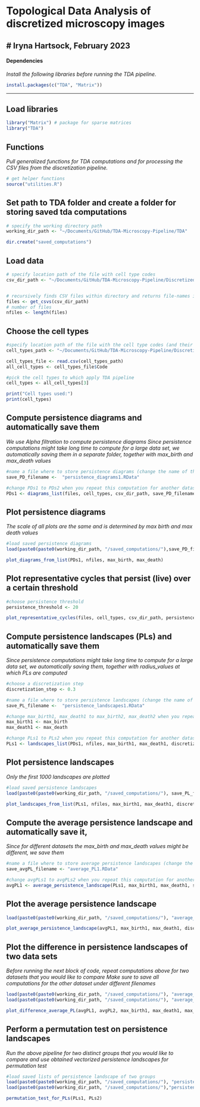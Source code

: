# Topological Data Analysis of discretized microscopy images
# Iryna Hartsock, February 2023
------------------------------------------------------------------------

#### Dependencies

*Install the following libraries before running the TDA pipeline.*

```r
install.packages(c("TDA", "Matrix"))
```

------------------------------------------------------------------------
## Load libraries

```r
library("Matrix") # package for sparse matrices
library("TDA")
```

## Functions
*Pull generalized functions for TDA computations and for processing the CSV files from the discretization pipeline.*

```r
# get helper functions
source("utilities.R")
```

## Set path to TDA folder and create a folder for storing saved tda computations

```r
# specify the working directory path
working_dir_path <- "~/Documents/GitHub/TDA-Microscopy-Pipeline/TDA"

dir.create("saved_computations")
```

## Load data

```r
# specify location path of the file with cell type codes
csv_dir_path <- "~/Documents/GitHub/TDA-Microscopy-Pipeline/Discretized-images/0"


# recursively finds CSV files within directory and returns file-names in a list
files <- get_csvs(csv_dir_path)
# number of files
nfiles <- length(files)
```

## Choose the cell types

```r
#specify location path of the file with the cell type codes (and their colors)
cell_types_path <- "~/Documents/GitHub/TDA-Microscopy-Pipeline/Discretization/cell_colors.csv"

cell_types_file <- read.csv(cell_types_path)
all_cell_types <- cell_types_file$Code

#pick the cell types to which apply TDA pipeline
cell_types <- all_cell_types[3]

print("Cell types used:")
print(cell_types)
```

## Compute persistence diagrams and automatically save them
*We use Alpha filtration to compute persistence diagrams*
*Since persistence computations might take long time to compute for a large data set, we automatically saving them in a separate folder, together with max_birth and max_death values*

```r
#name a file where to store persistence diagrams (change the name of the file when do computation for another dataset)
save_PD_filename <-  "persistence_diagrams1.RData"

#change PDs1 to PDs2 when you repeat this computation for another dataset
PDs1 <- diagrams_list(files, cell_types, csv_dir_path, save_PD_filename, paste0(working_dir_path, "/saved_computations/"))
```

## Plot persistence diagrams 
*The scale of all plots are the same and is determined by max birth and max death values*

```r
#load saved persistence diagrams
load(paste0(paste0(working_dir_path, "/saved_computations/"),save_PD_filename))

plot_diagrams_from_list(PDs1, nfiles, max_birth, max_death)
```

## Plot representative cycles that persist (live) over a certain threshold

```r
#choose persistence threshold
persistence_threshold <- 20 

plot_representative_cycles(files, cell_types, csv_dir_path, persistence_threshold)
```

## Compute persistence landscapes (PLs) and automatically save them
*Since persistence computations might take long time to compute for a large data set, we automatically saving them, together with radius_values at which PLs are computed*

```r
#choose a discretization step
discretization_step <- 0.3

#name a file where to store persistence landscapes (change the name of the file when do computation for another dataset)
save_PL_filename <-  "persistence_landscapes1.RData"

#change max_birth1, max_death1 to max_birth2, max_death2 when you repeat this computation for another dataset
max_birth1 <- max_birth
max_death1 <- max_death

#change PLs1 to PLs2 when you repeat this computation for another dataset
PLs1 <- landscapes_list(PDs1, nfiles, max_birth1, max_death1, discretization_step, save_PL_filename, paste0(working_dir_path, "/saved_computations/"))
```

## Plot persistence landscapes 
*Only the first 1000 landscapes are plotted*

```r
#load saved persistence landscapes
load(paste0(paste0(working_dir_path, "/saved_computations/"), save_PL_filename))

plot_landscapes_from_list(PLs1, nfiles, max_birth1, max_death1, discretization_step)
```

## Compute the average persistence landscape and automatically save it, 
*Since for different datasets the max_birth and max_death values might be different, we save them*

```r
#name a file where to store average persistence landscapes (change the name of the file when do computation for another dataset)
save_avgPL_filename <- "average_PL1.RData"

#change avgPLs1 to avgPLs2 when you repeat this computation for another dataset
avgPL1 <- average_persistence_landscape(PLs1, max_birth1, max_death1, save_avgPL_filename, paste0(working_dir_path, "/saved_computations/"))
```

## Plot the average persistence landscape

```r
load(paste0(paste0(working_dir_path, "/saved_computations/"), "average_PL1.RData"))

plot_average_persistence_landscape(avgPL1, max_birth1, max_death1, discretization_step)
```

## Plot the difference in persistence landscapes of two data sets
*Before running the next block of code, repeat computations above for two datasets that you would like to compare*
*Make sure to save all computations for the other dataset under different filenames*

```r
load(paste0(paste0(working_dir_path, "/saved_computations/"), "average_PL1.RData"))
load(paste0(paste0(working_dir_path, "/saved_computations/"), "average_PL2.RData"))

plot_difference_average_PL(avgPL1, avgPL2, max_birth1, max_death1, max_birth2, max_death2, discretization_step)
```

## Perform a permutation test on persistence landscapes
*Run the above pipeline for two distinct groups that you would like to compare and use obtained vectorized persistence landscapes for permutation test*

```r
#load saved lists of persistence landscape of two groups
load(paste0(paste0(working_dir_path, "/saved_computations/"), "persistence_landscapes1.RData"))
load(paste0(paste0(working_dir_path, "/saved_computations/"),"persistence_landscapes2.RData"))

permutation_test_for_PLs(PLs1, PLs2)
```

